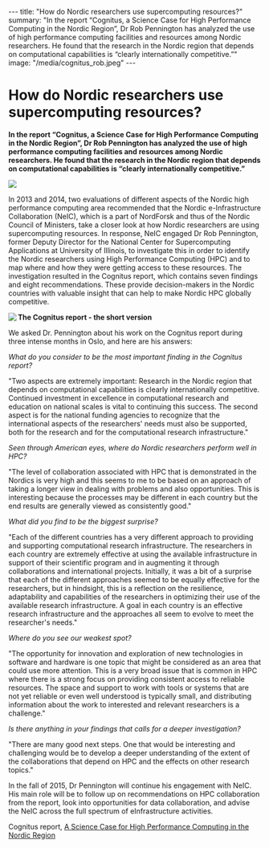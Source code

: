 ---
title: "How do Nordic researchers use supercomputing resources?"
summary: "In the report “Cognitus, a Science Case for High Performance Computing in the Nordic Region”, Dr Rob Pennington has analyzed the use of high performance computing facilities and resources among Nordic researchers. He found that the research in the Nordic region that depends on computational capabilities is “clearly internationally competitive.”"
image: "/media/cognitus_rob.jpeg"
---
= How do Nordic researchers use supercomputing resources? =

'''In the report “Cognitus, a Science Case for High Performance Computing in the Nordic Region”, Dr Rob Pennington has analyzed the use of high performance computing facilities and resources among Nordic researchers. He found that the research in the Nordic region that depends on computational capabilities is “clearly internationally competitive.”'''

<img class="smallpic" src="/media/cognitus_rob.jpeg"/>

In 2013 and 2014, two evaluations of different aspects of the Nordic high performance computing area recommended that the Nordic e-Infrastructure Collaboration (NeIC), which is a part of NordForsk and thus of the Nordic Council of Ministers, take a closer look at how Nordic researchers are using supercomputing resources. In response, NeIC engaged Dr Rob Pennington, former Deputy Director for the National Center for Supercomputing Applications at University of Illinois, to investigate this in order to identify the Nordic researchers using High Performance Computing (HPC) and to map where and how they were getting access to these resources. The investigation resulted in the Cognitus report, which contains seven findings and eight recommendations. These provide decision-makers in the Nordic countries with valuable insight that can help to make Nordic HPC globally competitive.

<img class="smallpic" align="left" src="/media/cognitus.jpg"/>

'''The Cognitus report - the short version'''

We asked Dr. Pennington about his work on the Cognitus report during three intense months in Oslo, and here are his answers:

''What do you consider to be the most important finding in the Cognitus report?''

"Two aspects are extremely important: Research in the Nordic region that depends on computational capabilities is clearly internationally competitive. Continued investment in excellence in computational research and education on national scales is vital to continuing this success. The second aspect is for the national funding agencies to recognize that the international aspects of the researchers' needs must also be supported, both for the research and for the computational research infrastructure."

''Seen through American eyes, where do Nordic researchers perform well in HPC?''

"The level of collaboration associated with HPC that is demonstrated in the Nordics is very high and this seems to me to be based on an approach of taking a longer view in dealing with problems and also opportunities. This is interesting because the processes may be different in each country but the end results are generally viewed as consistently good."

''What did you find to be the biggest surprise?''

"Each of the different countries has a very different approach to providing and supporting computational research infrastructure. The researchers in each country are extremely effective at using the available infrastructure in support of their scientific program and in augmenting it through collaborations and international projects. Initially, it was a bit of a surprise that each of the different approaches seemed to be equally effective for the researchers, but in hindsight, this is a reflection on the resilience, adaptability and capabilities of the researchers in optimizing their use of the available research infrastructure. A goal in each country is an effective research infrastructure and the approaches all seem to evolve to meet the researcher's needs."

''Where do you see our weakest spot?''

"The opportunity for innovation and exploration of new technologies in software and hardware is one topic that might be considered as an area that could use more attention. This is a very broad issue that is common in HPC where there is a strong focus on providing consistent access to reliable resources. The space and support to work with tools or systems that are not yet reliable or even well understood is typically small, and distributing information about the work to interested and relevant researchers is a challenge."

''Is there anything in your findings that calls for a deeper investigation?''

"There are many good next steps. One that would be interesting and challenging would be to develop a deeper understanding of the extent of the collaborations that depend on HPC and the effects on other research topics."

In the fall of 2015, Dr Pennington will continue his engagement with NeIC. His main role will be to follow up on recommendations on HPC collaboration from the report, look into opportunities for data collaboration, and advise the NeIC across the full spectrum of eInfrastructure activities.

Cognitus report, <a href="http://www.nordforsk.org/en/publications/publications_container/cognitus-a-science-case-for-high-performance-computing-in-the-nordic-region">A Science Case for High Performance Computing in the Nordic Region</a>
